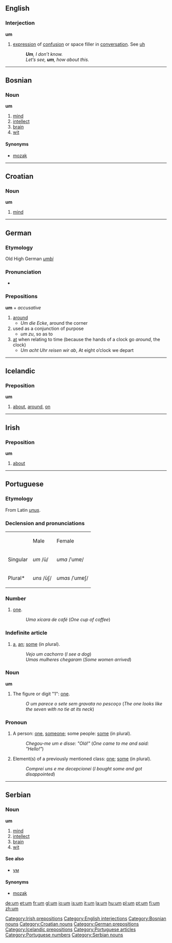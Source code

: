{{see|'um}}
==English==
===Interjection===
'''um'''
# [[expression]] of [[confusion]] or space filler in [[conversation]]. See [[uh]]
#:'''''Um''', I don’t know.''
#:''Let’s see, '''um''', how about this.''

----

==Bosnian==
===Noun===
'''um''' {{m}}
#[[mind]]
#[[intellect]]
#[[brain]]
#[[wit]]
====Synonyms====
*[[mozak#Bosnian|mozak]]

----

==Croatian==
===Noun===
'''um'''

#[[mind]]

----

==German==
===Etymology===
Old High German ''[[umbi]]''
===Pronunciation===
*{{SAMPA|/um/}}
===Prepositions===
'''um''' + ''accusative''
#[[around]]
#*''Um die Ecke'', around the corner
#used as a conjunction of purpose
#*''um zu'', so as to
#[[at]] when relating to time (because the hands of a clock go ''around'', the clock)
#*''Um acht Uhr reisen wir ab'', At eight o’clock we depart

----

==Icelandic==
===Preposition===
'''um'''
# [[about]], [[around]], [[on]]

----

==Irish==
===Preposition===
'''um'''

# [[about]]

[[Category:Irish prepositions]]

----

==Portuguese==
===Etymology===
From Latin ''[[unus]]''.
===Declension and pronunciations===
{| border="1"

|-
|
|Male
|Female

|-
|Singular
|''um'' /ũ/
|''uma'' /ˈumɐ/

|-
|Plural*
|''uns'' /ũʃ/
|''umas'' /ˈumɐʃ/

|}

===Number===
# [[one]].
#:''Uma xícara de café'' (''One cup of coffee'')

===Indefinite article===
# [[a]], [[an]]; [[some]] (in plural).
#:''Vejo um cachorro'' (''I see a dog'')
#:''Umas mulheres chegaram'' (''Some women arrived'')

===Noun===
'''um''' {{m}}
# The figure or digit "1": [[one]].
#:''O um parece o sete sem gravata no pescoço'' (''The one looks like the seven with no tie at its neck'')

===Pronoun===
# A person: [[one]], [[someone]]; some people: [[some]] (in plural).
#:''Chegou-me um e disse: "Olá!"'' (''One came to me and said: "Hello!"'')
# Element(s) of a previously mentioned class: [[one]]; [[some]] (in plural).
#:''Comprei uns e me decepcionei'' (''I bought some and got disappointed'')


----

==Serbian==
===Noun===
'''um''' {{m}}
#[[mind]]
#[[intellect]]
#[[brain]]
#[[wit]]
====See also====
*[[ум#Serbian|ум]]
====Synonyms====
*[[mozak#Serbian|mozak]]

[[Category:English interjections]]
[[Category:Bosnian nouns]]
[[Category:Croatian nouns]]
[[Category:German prepositions]]
[[Category:Icelandic prepositions]]
[[Category:Portuguese articles]]
[[Category:Portuguese numbers]]
[[Category:Serbian nouns]]

[[de:um]]
[[et:um]]
[[fr:um]]
[[gl:um]]
[[io:um]]
[[is:um]]
[[it:um]]
[[la:um]]
[[hu:um]]
[[pl:um]]
[[pt:um]]
[[fi:um]]
[[zh:um]]